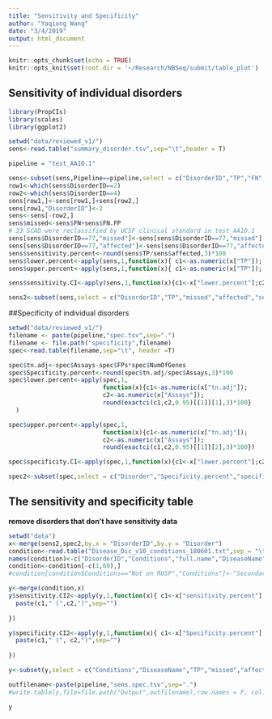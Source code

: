 ```yaml
---
title: "Sensitivity and Specificity"
author: "Yaqiong Wang"
date: "3/4/2019"
output: html_document
---
```


```r
knitr::opts_chunk$set(echo = TRUE)
knitr::opts_knit$set(root.dir = '~/Research/NBSeq/submit/table_plot')
```


## Sensitivity of individual disorders
```r
library(PropCIs)
library(scales)
library(ggplot2)

setwd("data/reviewed_v1/")
sens<-read.table("summary_disorder.tsv",sep="\t",header = T)

pipeline = "test_AA10.1"

sens<-subset(sens,Pipeline==pipeline,select = c("DisorderID","TP","FN","FN.FP","affected"))
row1<-which(sens$DisorderID==2)
row2<-which(sens$DisorderID==4)
sens[row1,]<-sens[row1,]+sens[row2,]
sens[row1,"DisorderID"]<-2
sens<-sens[-row2,]
sens$missed<-sens$FN+sens$FN.FP
# 33 SCAD were reclassified by UCSF clinical standard in test_AA10.1
sens[sens$DisorderID==77,"missed"]<-sens[sens$DisorderID==77,"missed"]-33
sens[sens$DisorderID==77,"affected"]<-sens[sens$DisorderID==77,"affected"]-33
sens$sensitivity.percent<-round(sens$TP/sens$affected,3)*100
sens$lower.percent<-apply(sens,1,function(x){ c1<-as.numeric(x["TP"]); c2<-as.numeric(x["affected"]); round(exactci(c1,c2,0.95)[[1]][1],3)*100})
sens$upper.percent<-apply(sens,1,function(x){ c1<-as.numeric(x["TP"]); c2<-as.numeric(x["affected"]); round(exactci(c1,c2,0.95)[[1]][2],3)*100})

sens$sensitivity.CI<-apply(sens,1,function(x){c1<-x["lower.percent"];c2<-x["upper.percent"];paste(c1,c2,sep="-")})

sens2<-subset(sens,select = c("DisorderID","TP","missed","affected","sensitivity.percent","sensitivity.CI"))

```



##Specificity of individual disorders
```r
setwd("data/reviewed_v1/")
filename <- paste(pipeline,"spec.tsv",sep=".")
filename <- file.path("specificity",filename)
spec<-read.table(filename,sep="\t", header =T)

spec$tn.adj<-spec$Assays-spec$FPs*spec$NumOfGenes
spec$Specificity.percent<-round(spec$tn.adj/spec$Assays,3)*100
spec$lower.percent<-apply(spec,1,
                          function(x){c1<-as.numeric(x["tn.adj"]); 
                          c2<-as.numeric(x["Assays"]); 
                          round(exactci(c1,c2,0.95)[[1]][1],3)*100}
  )

spec$upper.percent<-apply(spec,1,
                          function(x){c1<-as.numeric(x["tn.adj"]); 
                          c2<-as.numeric(x["Assays"]); 
                          round(exactci(c1,c2,0.95)[[1]][2],3)*100})

spec$specificity.CI<-apply(spec,1,function(x){c1<-x["lower.percent"];c2<-x["upper.percent"];paste(c1,c2,sep="-")})

spec2<-subset(spec,select = c("Disorder","Specificity.percent","specificity.CI"))

```


## The sensitivity and specificity table

**remove disorders that don't have sensitivity data**
```r
setwd("data")
x<-merge(sens2,spec2,by.x = "DisorderID",by.y = "Disorder")
condition<-read.table("Disease_Dic_v10_conditions_180601.txt",sep = "\t",header=T)
names(condition)<-c("DisorderID","Conditions","full.name","DiseaseName")
condition<-condition[-c(1,60),]
#condition[condition$Conditions=="Not on RUSP","Conditions"]<-"Secondary"

y<-merge(condition,x)
y$sensitivity.CI2<-apply(y,1,function(x){ c1<-x["sensitivity.percent"]; c2<-x["sensitivity.CI"];
  paste(c1," (",c2,")",sep="")
  
})

y$specificity.CI2<-apply(y,1,function(x){ c1<-x["Specificity.percent"]; c2<-x["specificity.CI"];
  paste(c1," (", c2,")",sep="")
  
})

y<-subset(y,select = c("Conditions","DiseaseName","TP","missed","affected","sensitivity.CI2","specificity.CI2"))

outfilename<-paste(pipeline,"sens.spec.tsv",sep=".")
#write.table(y,file=file.path("Output",outfilename),row.names = F, col.names = T,sep="\t")

y
```





